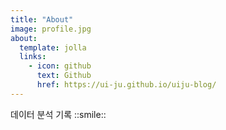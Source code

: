```yaml
---
title: "About"
image: profile.jpg
about:
  template: jolla
  links:
    - icon: github
      text: Github
      href: https://ui-ju.github.io/uiju-blog/
---
```


데이터 분석 기록 ::smile::
